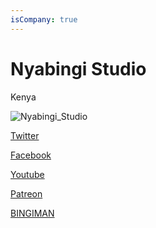 ```yaml
---
isCompany: true
---
```


# Nyabingi Studio

<Location>

Kenya

</Location>

![Nyabingi_Studio](./directory_images/Nyabingi_Studio_v1.webp)

<Website>

[Twitter](https://twitter.com/edduhflanni)

[Facebook](https://web.facebook.com/nyabingiStudio/)

[Youtube](https://www.youtube.com/channel/UCdNZP_w3ikeI2HYtzVPzaog)

[Patreon](https://www.patreon.com/nyabingistudio)

</Website>

<Games>

[BINGIMAN](https://nyabingi.itch.io/bingiman)

</Games>
